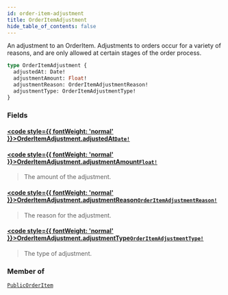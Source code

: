 ```yaml
---
id: order-item-adjustment
title: OrderItemAdjustment
hide_table_of_contents: false
---
```








An adjustment to an OrderItem. Adjustments to orders occur for a variety of
reasons, and are only allowed at certain stages of the order process.

```graphql
type OrderItemAdjustment {
  adjustedAt: Date!
  adjustmentAmount: Float!
  adjustmentReason: OrderItemAdjustmentReason!
  adjustmentType: OrderItemAdjustmentType!
}
```


### Fields

#### [<code style={{ fontWeight: 'normal' }}>OrderItemAdjustment.<b>adjustedAt</b></code>](#)<Bullet />[`Date!`](/demand/api/graphql-storefront/reference/scalars/date) <Badge class="secondary" text="non-null"/> <Badge class="secondary" text="scalar"/>
> 
> 

#### [<code style={{ fontWeight: 'normal' }}>OrderItemAdjustment.<b>adjustmentAmount</b></code>](#)<Bullet />[`Float!`](/demand/api/graphql-storefront/reference/scalars/float) <Badge class="secondary" text="non-null"/> <Badge class="secondary" text="scalar"/>
> The amount of the adjustment.
> 

#### [<code style={{ fontWeight: 'normal' }}>OrderItemAdjustment.<b>adjustmentReason</b></code>](#)<Bullet />[`OrderItemAdjustmentReason!`](/demand/api/graphql-storefront/reference/enums/order-item-adjustment-reason) <Badge class="secondary" text="non-null"/> <Badge class="secondary" text="enum"/>
> The reason for the adjustment.
> 

#### [<code style={{ fontWeight: 'normal' }}>OrderItemAdjustment.<b>adjustmentType</b></code>](#)<Bullet />[`OrderItemAdjustmentType!`](/demand/api/graphql-storefront/reference/enums/order-item-adjustment-type) <Badge class="secondary" text="non-null"/> <Badge class="secondary" text="enum"/>
> The type of adjustment.
> 



### Member of

[`PublicOrderItem`](/demand/api/graphql-storefront/reference/objects/public-order-item)  <Badge class="secondary" text="object"/>




